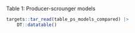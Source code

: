 Table 1: Producer-scrounger models

```r
targets::tar_read(table_ps_models_compared) |>
	DT::datatable()
```

